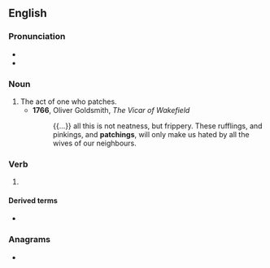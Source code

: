 ==English==

===Pronunciation===
* {{IPA|/ˈpætʃɪŋ/|lang=en}}
* {{hyphenation|patch|ing|lang=en}}

===Noun===
{{en-noun}}

# The act of one who patches.
#* '''1766''', Oliver Goldsmith, ''The Vicar of Wakefield''
#*: {{...}} all this is not neatness, but frippery. These rufflings, and pinkings, and '''patchings''', will only make us hated by all the wives of our neighbours.

===Verb===
{{head|en|present participle}}

# {{present participle of|patch|lang=en|nocat=1}}

====Derived terms====
* {{l|en|monkey-patching}}

===Anagrams===
* {{l|en|nightcap}}